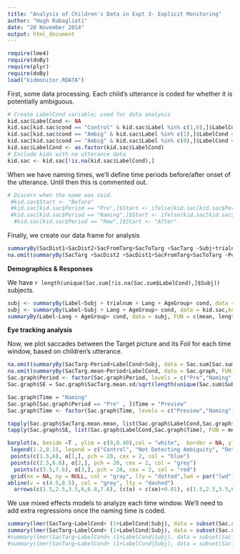 ```yaml
---
title: "Analysis of Children's Data in Expt 3- Explicit Monitoring"
author: "Hugh Rabagliati"
date: "20 November 2014"
output: html_document
---
```


```r
require(lme4)
require(doBy)
require(plyr)
require(doBy)
load("kidmonitor.RDATA")

```


First, some data processing. Each child's utterance is coded for whether it is potentially ambiguous.
```r
# Create LabelCond variable; used for data analysis
kid.sac$LabelCond <- NA
kid.sac[kid.sac$cond == "Control" & kid.sac$Label %in% c(1,0),]$LabelCond <- "Control"
kid.sac[kid.sac$cond == "Ambig" & kid.sac$Label %in% c(1),]$LabelCond <- "Test-1Hit"
kid.sac[kid.sac$cond == "Ambig" & kid.sac$Label %in% c(0),]$LabelCond <- "Test-0Miss"
kid.sac$LabelCond <- as.factor(kid.sac$LabelCond)
# Exclude kids with no utterance data
kid.sac <- kid.sac[!is.na(kid.sac$LabelCond),]
```

When we have naming times, we'll define time periods before/after onset of the utterance. Until then this is commented out.

```r
# Discern when the name was said.
 #kid.sac$Start <- "Before"
 #kid.sac[kid.sac$Period == "Pre",]$Start <- ifelse(kid.sac[kid.sac$Period == "Pre",]$SacTime < 2250 ,"Before","After")
 #kid.sac[kid.sac$Period == "Naming",]$Start <- ifelse(kid.sac[kid.sac$Period == "Naming",]$SacTime < kid.sac[kid.sac$Period == "Naming",]$StartTime,"Before","After")
  #kid.sac[kid.sac$Period == "Rew",]$Start <- "After"
```


Finally, we create our data frame for analysis
```r
summaryBy(SacDist1+SacDist2+SacFromTarg+SacToTarg +SacTarg ~Subj+trialnum+LabelCond+Period, data = kid.sac, keep.names = T) -> Sac.sum
na.omit(summaryBy(SacTarg +SacDist2 +SacDist1+SacFromTarg+SacToTarg ~Period+LabelCond, data = Sac.sum, keep.names = T))


```

**Demographics & Responses**

We have `r length(unique(Sac.sum[!is.na(Sac.sum$LabelCond),]$Subj))` subjects.

```r
subj <- summaryBy(Label~Subj + trialnum + Lang + AgeGroup+ cond, data = kid.sac,keep.names = T, na.rm = T)
subj <- summaryBy(Label~Subj + Lang + AgeGroup+ cond, data = kid.sac,keep.names = T, na.rm = T)
summaryBy(Label~Lang + AgeGroup+ cond, data = subj, FUN = c(mean, length))
```


**Eye tracking analysis**

Now, we plot saccades between the Target picture and its Foil for each time window, based on children's utterance.

```r
na.omit(summaryBy(SacTarg~Period+LabelCond+Subj, data = Sac.sum[Sac.sum$Period != "Rew",], FUN = c(mean,sd), keep.names = T)) -> Sac.graph
na.omit(summaryBy(SacTarg.mean~Period+LabelCond, data = Sac.graph, FUN = c(mean,sd))) -> Sac.graph
Sac.graph$Period <- factor(Sac.graph$Period, levels = c("Pre","Naming"),labels = c("Pre","Naming"), ordered = T)
Sac.graph$SE = Sac.graph$SacTarg.mean.sd/sqrt(length(unique(Sac.sum$Subj)))

Sac.graph$Time = "Naming"
Sac.graph[Sac.graph$Period == "Pre" , ]$Time = "Preview"
Sac.graph$Time <- factor(Sac.graph$Time, levels = c("Preview","Naming"),labels = c("Preview","Naming"), ordered = T)

tapply(Sac.graph$SacTarg.mean.mean, list(Sac.graph$LabelCond,Sac.graph$Time), FUN = mean) -> o
tapply(Sac.graph$SE, list(Sac.graph$LabelCond,Sac.graph$Time), FUN = mean) -> se

barplot(o, beside =T , ylim = c(0,0.40),col = "white",  border = NA, ylab = "Critical Saccades", names.arg = c("Preview", "Naming"))
 legend(1.2,0.15, legend = c("Control", "Not Detecting Ambiguity", "Detecting Ambiguity"), bty = "n", col = c("blue","grey","red"), pch = 20)
 points(c(1.5,6), o[1,], pch = 20, cex = 2, col = "blue")
 points(c(2.5,6.8), o[2,], pch = 20, cex = 2, col = "grey")
  points(c(3.5,7.6), o[3,], pch = 20, cex = 2, col = "red")
 grid(nx = NA, ny = NULL, col = "gray", lty = "dotted",lwd = par("lwd"), equilogs = TRUE)
abline(v = c(4.5,8.5), col = "grey", lty = "dashed")
  arrows(c(1.5,2.5,3.5,6,6.8,7.6), (c(o) + c(se)+0.01), c(1.5,2.5,3.5,6,6.8,7.6), (c(o) - c(se)-0.01), code = 0)   
```


We use mixed effects models to analyze each time window. We'll need to add extra regressions once the naming time is coded.

```r
summary(lmer(SacTarg~LabelCond+ (1+LabelCond|Subj), data = subset(Sac.sum, Period == "Pre")))
summary(lmer(SacTarg~LabelCond+ (1+LabelCond|Subj), data = subset(Sac.sum,  Period == "Naming")))
#summary(lmer(SacTarg~LabelCond+ (1+LabelCond|Subj), data = subset(Sac.sum,  Period == "Naming" & Start == "Before")))
#summary(lmer(SacTarg~LabelCond+ (1+LabelCond|Subj), data = subset(Sac.sum,  Period == "Naming" & Start == "After")))   	 

```

